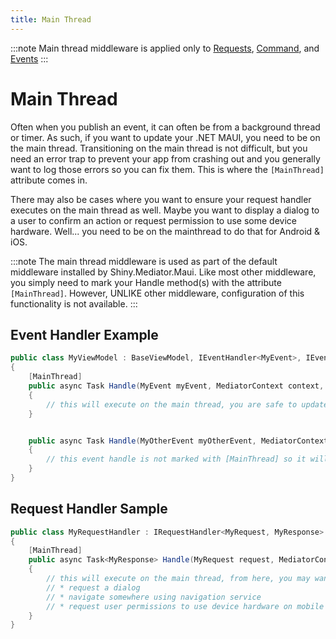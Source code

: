 ```yaml
---
title: Main Thread
---
```


:::note
Main thread middleware is applied only to [Requests](../requests), [Command](../commands), and [Events](../events)
:::

# Main Thread

Often when you publish an event, it can often be from a background thread or timer.  As such, if you want to update your .NET MAUI,
you need to be on the main thread.  Transitioning on the main thread is not difficult, but you need an error trap to prevent your app from
crashing out and you generally want to log those errors so you can fix them.  This is where the `[MainThread]` attribute comes in.

There may also be cases where you want to ensure your request handler executes on the main thread as well.  Maybe you want to display a dialog to a
user to confirm an action or request permission to use some device hardware.  Well... you need to be on the mainthread to do that for Android & iOS.

:::note
The main thread middleware is used as part of the default middleware installed by Shiny.Mediator.Maui.  Like most
other middleware, you simply need to mark your Handle method(s) with the attribute `[MainThread]`.  However, UNLIKE other middleware,
configuration of this functionality is not available.
:::

## Event Handler Example

```csharp
public class MyViewModel : BaseViewModel, IEventHandler<MyEvent>, IEventHandler<MyOtherEvent>
{
    [MainThread]
    public async Task Handle(MyEvent myEvent, MediatorContext context, CancellationToken cancellationToken)
    {
        // this will execute on the main thread, you are safe to update labels/collections/etc
    }


    public async Task Handle(MyOtherEvent myOtherEvent, MediatorContext context, CancellationToken cancellationToken)
    {
        // this event handle is not marked with [MainThread] so it will execute on the thread
    }
}
```

## Request Handler Sample

```csharp
public class MyRequestHandler : IRequestHandler<MyRequest, MyResponse>
{
    [MainThread]
    public async Task<MyResponse> Handle(MyRequest request, MediatorContext context, CancellationToken cancellationToken)
    {
        // this will execute on the main thread, from here, you may want to 
        // * request a dialog 
        // * navigate somewhere using navigation service
        // * request user permissions to use device hardware on mobile
    }
}

```
